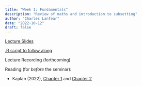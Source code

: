 ```yaml
---
title: "Week 1: Fundamentals"
description: "Review of maths and introduction to subsetting"
author: "Charles Lanfear"
date: "2022-10-12"
draft: false
---
```


[Lecture Slides](https://clanfear.github.io/ioc_iqa/_lectures/1_fundamentals/slides_fundamentals.html)

[.R script to follow along](https://clanfear.github.io/ioc_iqa/_lectures/1_fundamentals/slides_fundamentals.R)

Lecture Recording (forthcoming)

Reading (for *before* the seminar):

* Kaplan (2022), [Chapter 1](https://crimebythenumbers.com/a-soup-to-nuts-project-example.html) and [Chapter 2](https://crimebythenumbers.com/intro-to-r.html)